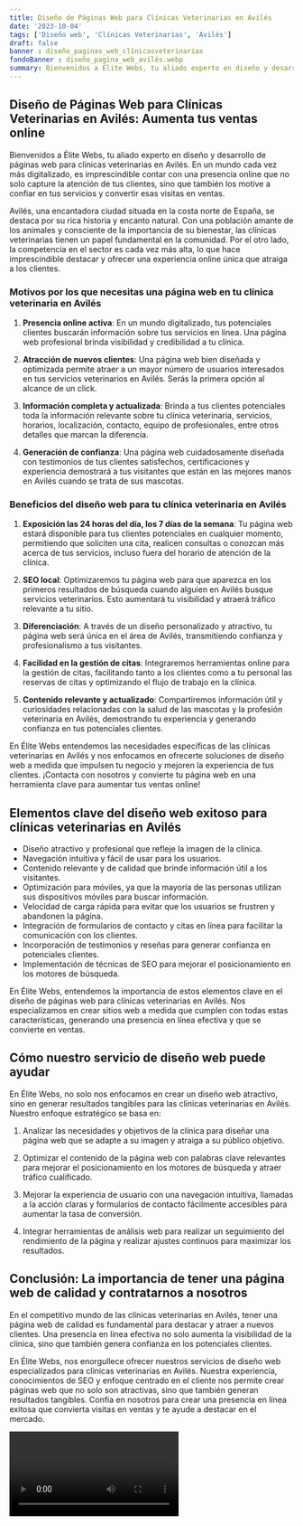 ```yaml
---
title: Diseño de Páginas Web para Clínicas Veterinarias en Avilés
date: '2023-10-04'
tags: ['Diseño web', 'Clínicas Veterinarias', 'Avilés']
draft: false
banner : diseño_paginas_web_clínicasveterinarias
fondoBanner : diseño_pagina_web_avilés.webp
summary: Bienvenidos a Élite Webs, tu aliado experto en diseño y desarrollo de páginas web para clínicas veterinarias en Avilés. En un mundo cada vez más digitalizado, es imprescindible contar con una presencia online que no solo capture la atención de tus clientes, sino que también los motive a confiar en tus servicios y convertir esas visitas en ventas.
---
```


## Diseño de Páginas Web para Clínicas Veterinarias en Avilés: Aumenta tus ventas online

Bienvenidos a Élite Webs, tu aliado experto en diseño y desarrollo de páginas web para clínicas veterinarias en Avilés. En un mundo cada vez más digitalizado, es imprescindible contar con una presencia online que no solo capture la atención de tus clientes, sino que también los motive a confiar en tus servicios y convertir esas visitas en ventas.

Avilés, una encantadora ciudad situada en la costa norte de España, se destaca por su rica historia y encanto natural. Con una población amante de los animales y consciente de la importancia de su bienestar, las clínicas veterinarias tienen un papel fundamental en la comunidad. Por el otro lado, la competencia en el sector es cada vez más alta, lo que hace imprescindible destacar y ofrecer una experiencia online única que atraiga a los clientes.

### Motivos por los que necesitas una página web en tu clínica veterinaria en Avilés

1. **Presencia online activa**: En un mundo digitalizado, tus potenciales clientes buscarán información sobre tus servicios en línea. Una página web profesional brinda visibilidad y credibilidad a tu clínica.

2. **Atracción de nuevos clientes**: Una página web bien diseñada y optimizada permite atraer a un mayor número de usuarios interesados en tus servicios veterinarios en Avilés. Serás la primera opción al alcance de un click.

3. **Información completa y actualizada**: Brinda a tus clientes potenciales toda la información relevante sobre tu clínica veterinaria, servicios, horarios, localización, contacto, equipo de profesionales, entre otros detalles que marcan la diferencia.

4. **Generación de confianza**: Una página web cuidadosamente diseñada con testimonios de tus clientes satisfechos, certificaciones y experiencia demostrará a tus visitantes que están en las mejores manos en Avilés cuando se trata de sus mascotas.

### Beneficios del diseño web para tu clínica veterinaria en Avilés

1. **Exposición las 24 horas del día, los 7 días de la semana**: Tu página web estará disponible para tus clientes potenciales en cualquier momento, permitiendo que soliciten una cita, realicen consultas o conozcan más acerca de tus servicios, incluso fuera del horario de atención de la clínica.

2. **SEO local**: Optimizaremos tu página web para que aparezca en los primeros resultados de búsqueda cuando alguien en Avilés busque servicios veterinarios. Esto aumentará tu visibilidad y atraerá tráfico relevante a tu sitio.

3. **Diferenciación**: A través de un diseño personalizado y atractivo, tu página web será única en el área de Avilés, transmitiendo confianza y profesionalismo a tus visitantes.

4. **Facilidad en la gestión de citas**: Integraremos herramientas online para la gestión de citas, facilitando tanto a los clientes como a tu personal las reservas de citas y optimizando el flujo de trabajo en la clínica.

5. **Contenido relevante y actualizado**: Compartiremos información útil y curiosidades relacionadas con la salud de las mascotas y la profesión veterinaria en Avilés, demostrando tu experiencia y generando confianza en tus potenciales clientes.

En Élite Webs entendemos las necesidades específicas de las clínicas veterinarias en Avilés y nos enfocamos en ofrecerte soluciones de diseño web a medida que impulsen tu negocio y mejoren la experiencia de tus clientes. ¡Contacta con nosotros y convierte tu página web en una herramienta clave para aumentar tus ventas online!

<GifSeo />

<Cta />

## Elementos clave del diseño web exitoso para clínicas veterinarias en Avilés

- Diseño atractivo y profesional que refleje la imagen de la clínica.
- Navegación intuitiva y fácil de usar para los usuarios.
- Contenido relevante y de calidad que brinde información útil a los visitantes.
- Optimización para móviles, ya que la mayoría de las personas utilizan sus dispositivos móviles para buscar información.
- Velocidad de carga rápida para evitar que los usuarios se frustren y abandonen la página.
- Integración de formularios de contacto y citas en línea para facilitar la comunicación con los clientes.
- Incorporación de testimonios y reseñas para generar confianza en potenciales clientes.
- Implementación de técnicas de SEO para mejorar el posicionamiento en los motores de búsqueda.

En Élite Webs, entendemos la importancia de estos elementos clave en el diseño de páginas web para clínicas veterinarias en Avilés. Nos especializamos en crear sitios web a medida que cumplen con todas estas características, generando una presencia en línea efectiva y que se convierte en ventas.

## Cómo nuestro servicio de diseño web puede ayudar

En Élite Webs, no solo nos enfocamos en crear un diseño web atractivo, sino en generar resultados tangibles para las clínicas veterinarias en Avilés. Nuestro enfoque estratégico se basa en:

1. Analizar las necesidades y objetivos de la clínica para diseñar una página web que se adapte a su imagen y atraiga a su público objetivo.

2. Optimizar el contenido de la página web con palabras clave relevantes para mejorar el posicionamiento en los motores de búsqueda y atraer tráfico cualificado.

3. Mejorar la experiencia de usuario con una navegación intuitiva, llamadas a la acción claras y formularios de contacto fácilmente accesibles para aumentar la tasa de conversión.

4. Integrar herramientas de análisis web para realizar un seguimiento del rendimiento de la página y realizar ajustes continuos para maximizar los resultados.

## Conclusión: La importancia de tener una página web de calidad y contratarnos a nosotros

En el competitivo mundo de las clínicas veterinarias en Avilés, tener una página web de calidad es fundamental para destacar y atraer a nuevos clientes. Una presencia en línea efectiva no solo aumenta la visibilidad de la clínica, sino que también genera confianza en los potenciales clientes.

En Élite Webs, nos enorgullece ofrecer nuestros servicios de diseño web especializados para clínicas veterinarias en Avilés. Nuestra experiencia, conocimientos de SEO y enfoque centrado en el cliente nos permite crear páginas web que no solo son atractivas, sino que también generan resultados tangibles. Confía en nosotros para crear una presencia en línea exitosa que convierta visitas en ventas y te ayude a destacar en el mercado.

<Video />

<CtaBot job='Clínicas Veterinarias' city='Avilés'/>

<Gmaps query='Avilés+españa+maps' />